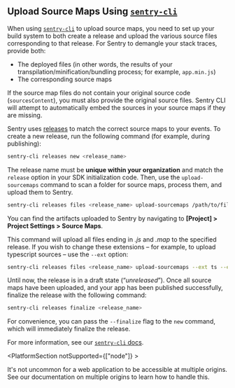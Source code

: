 ## Upload Source Maps Using [`sentry-cli`](/product/cli/)

When using [`sentry-cli`](/product/cli/) to upload source maps, you need to set up your build system to both create a release and upload the various source files corresponding to that release. For Sentry to demangle your stack traces, provide both:

- The deployed files (in other words, the results of your transpilation/minification/bundling process; for example, `app.min.js`)
- The corresponding source maps

If the source map files do not contain your original source code (`sourcesContent`), you must also provide the original source files. Sentry CLI will attempt to automatically embed the sources in your source maps if they are missing.

Sentry uses [releases](/product/releases/) to match the correct source maps to your events. To create a new release, run the following command (for example, during publishing):

```bash
sentry-cli releases new <release_name>
```

<Note>

The release name must be **unique within your organization** and match the `release` option in your SDK initialization code. Then, use the `upload-sourcemaps` command to scan a folder for source maps, process them, and upload them to Sentry.

</Note>

```bash
sentry-cli releases files <release_name> upload-sourcemaps /path/to/files
```

<Note>

You can find the artifacts uploaded to Sentry by navigating to **[Project] > Project Settings > Source Maps**.

</Note>

This command will upload all files ending in _.js_ and _.map_ to the specified release. If you wish to change these extensions – for example, to upload typescript sources – use the `--ext` option:

```bash
sentry-cli releases files <release_name> upload-sourcemaps --ext ts --ext map /path/to/files
```

Until now, the release is in a draft state (“_unreleased_”). Once all source maps have been uploaded, and your app has been published successfully, finalize the release with the following command:

```bash
sentry-cli releases finalize <release_name>
```

For convenience, you can pass the `--finalize` flag to the `new` command, which will immediately finalize the release.

For more information, see our [`sentry-cli` docs](/product/cli/releases/#managing-release-artifacts).

<PlatformSection notSupported={["node"]} >

It's not uncommon for a web application to be accessible at multiple origins. See our documentation on <PlatformLink to="/sourcemaps/troubleshooting_js/#multiple-origins">multiple origins</PlatformLink> to learn how to handle this.

</PlatformSection>
